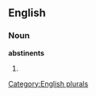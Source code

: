 ==English==

===Noun===
'''abstinents'''

# {{plural of|[[abstinent]]}}

[[Category:English plurals]]